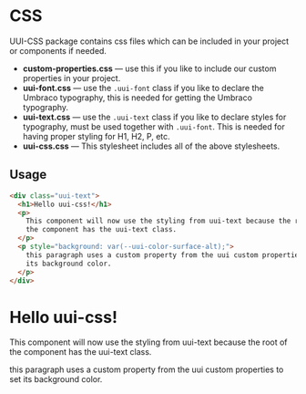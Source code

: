 
<Meta title="Design/Css" />

# CSS

UUI-CSS package contains css files which can be included in your project or components if needed.

- **custom-properties.css** — use this if you like to include our custom properties in your project.
- **uui-font.css** — use the `.uui-font` class if you like to declare the Umbraco typography, this is needed for getting the Umbraco typography.
- **uui-text.css** — use the `.uui-text` class if you like to declare styles for typography, must be used together with `.uui-font`. This is needed for having proper styling for H1, H2, P, etc.
- **uui-css.css** — This stylesheet includes all of the above stylesheets.

## Usage

```html
<div class="uui-text">
  <h1>Hello uui-css!</h1>
  <p>
    This component will now use the styling from uui-text because the root of
    the component has the uui-text class.
  </p>
  <p style="background: var(--uui-color-surface-alt);">
    this paragraph uses a custom property from the uui custom properties to set
    its background color.
  </p>
</div>
```

<div className="uui-text">
  <h1>Hello uui-css!</h1>
  <p>
    This component will now use the styling from uui-text because the root of
    the component has the uui-text class.
  </p>
  <p style={{ background: 'var(--uui-color-surface-alt)' }}>
    this paragraph uses a custom property from the uui custom properties to set
    its background color.
  </p>
</div>
